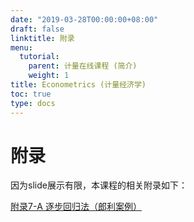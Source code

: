 ```yaml
---
date: "2019-03-28T00:00:00+08:00"
draft: false
linktitle: 附录
menu:
  tutorial:
    parent: 计量在线课程 (简介)
    weight: 1
title: Econometrics (计量经济学)
toc: true
type: docs
---
```



# 附录

因为slide展示有限，本课程的相关附录如下：

[附录7-A 逐步回归法（郎利案例）](/slides-course/appendix-site.html)

